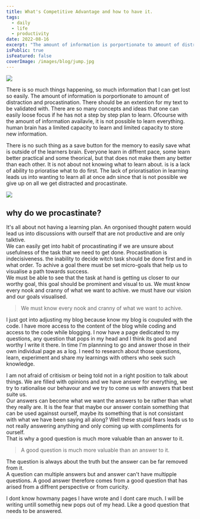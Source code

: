 ```yaml
---
title: What's Competitive Advantage and how to have it.
tags:
  - daily
  - life
  - productivity
date: 2022-08-16
excerpt: "The amount of information is porportionate to amount of distraction and procastination."
isPublic: true
isFeatured: false
coverImage: /images/blog/jump.jpg
---
```


<Image src="/images/blog/jump.jpg" priority />

There is so much things happening, so much information that I can get lost so easily.
The amount of information is porportionate to amount of distraction and procastination.
There should be an extention for my text to be validated with.
There are so many concepts and ideas that one can easily loose focus if he has not a step by step plan to learn.
Ofcourse with the amount of information availavle, it is not possible to learn everything.
human brain has a limited capacity to learn and limited capacity to store new information.

There is no such thing as a save button for the memory to easily save what is outside of the learners brain.
Everyone learn in diffrent pace, some learn better practical and some theorical, but that does not make them any better than each other.
It is not about not knowing what to learn about. is is a lack of ability to prioratise what to do first.
The lack of prioratisation in learning leads us into wanting to learn all at once adn since that is not possible we give up on all we get distracted and procastinate.

<Image src="/images/blog/payam-back.jpg" />

## why do we procastinate?

It's all about not having a learning plan. An orgonised thought patern would lead us into discussions with ourself that are not productive and are only talktive.  
We can easily get into habit of procastinating if we are unsure about usefulness of the task that we need to get done.
Procastination is indecisiveness. the inability to decide witch task should be done first and in what order.
To achive a goal there must be set micro-goals that help us to visualise a path towards success.  
We must be able to see that the task at hand is getting us closer to our worthy goal, this goal should be prominent and visual to us.
We must know every nook and cranny of what we want to achive. we must have our vision and our goals visualised.

> We must know every nook and cranny of what we want to achive.

I just got into adjusting my blog because know my blog is coupuled with the code.
I have more access to the content of the blog while coding and access to the code while blogging.
I now have a page dedicated to my questions, any question that pops in my head and I think its good and worthy I write it there.
In time I'm plannning to go and answer those in their own individual page as a log.
I need to research about those questions, learn, experiment and share my learnings with others who seek such knowledge.

I am not afraid of critisism or being told not in a right position to talk about things.
We are filled with opinions and we have answer for everything, we try to rationalise our behavour and we try to come us with answers that best suite us.  
Our answers can become what we want the answers to be rather than what they really are.
It is the fear that maybe our answer contain something that can be used againsst ourself, maybe its something that is not consistant with what we have been saying all along?
Well these stupid fears leads us to not really answering anything and only coming up with compliments for ourself.  
That is why a good question is much more valuable than an answer to it.

> A good question is much more valuable than an answer to it.

The question is always about the truth but the answer can be far removed from it.  
A question can multiple answers but and answer can't have multipple questions.
A good answer therefore comes from a good question that has arised from a diffrent perspective or from curicity.

I dont know howmany pages I have wrote and I dont care much. I will be writing untill somethig new pops out of my head.
Like a good question that needs to be answered.

